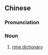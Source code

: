{{also|韵书}}
==Chinese==
{{zh-forms|s=韵书}}

===Pronunciation===
{{zh-pron
|m=yùnshū
|c=wan6 syu1
|cat=n
}}

===Noun===
{{zh-noun}}

# [[w:rime dictionary|rime dictionary]]